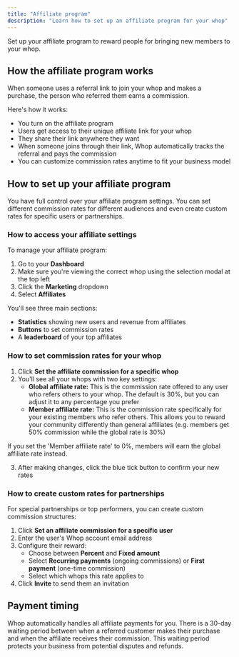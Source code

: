 ```yaml
---
title: "Affiliate program"
description: "Learn how to set up an affiliate program for your whop"
---
```


Set up your affiliate program to reward people for bringing new members to your whop.

## How the affiliate program works

When someone uses a referral link to join your whop and makes a purchase, the person who referred them earns a commission.

Here's how it works:

- You turn on the affiliate program
- Users get access to their unique affiliate link for your whop
- They share their link anywhere they want
- When someone joins through their link, Whop automatically tracks the referral and pays the commission
- You can customize commission rates anytime to fit your business model

## How to set up your affiliate program

You have full control over your affiliate program settings. You can set different commission rates for different audiences and even create custom rates for specific users or partnerships.

### How to access your affiliate settings

To manage your affiliate program:

1. Go to your **Dashboard**
2. Make sure you're viewing the correct whop using the selection modal at the top left
3. Click the **Marketing** dropdown
4. Select **Affiliates**

You'll see three main sections:

- **Statistics** showing new users and revenue from affiliates
- **Buttons** to set commission rates
- A **leaderboard** of your top affiliates

### How to set commission rates for your whop

1. Click **Set the affiliate commission for a specific whop**
2. You'll see all your whops with two key settings:
   - **Global affiliate rate:** This is the commission rate offered to any user who refers others to your whop. The default is 30%, but you can adjust it to any percentage you prefer
   - **Member affiliate rate:** This is the commission rate specifically for your existing members who refer others. This allows you to reward your community differently than general affiliates (e.g. members get 50% commission while the global rate is 30%)

<Tip>
  If you set the 'Member affiliate rate' to 0%, members will earn the global affiliate rate instead.
</Tip>

3. After making changes, click the blue tick button to confirm your new rates

### How to create custom rates for partnerships

For special partnerships or top performers, you can create custom commission structures:

1. Click **Set an affiliate commission for a specific user**
2. Enter the user's Whop account email address
3. Configure their reward:
   - Choose between **Percent** and **Fixed amount**
   - Select **Recurring payments** (ongoing commissions) or **First payment** (one-time commission)
   - Select which whops this rate applies to
4. Click **Invite** to send them an invitation

## Payment timing

Whop automatically handles all affiliate payments for you. There is a 30-day waiting period between when a referred customer makes their purchase and when the affiliate receives their commission. This waiting period protects your business from potential disputes and refunds.